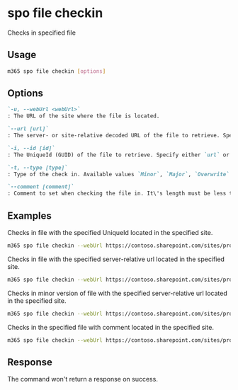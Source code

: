 
# spo file checkin

Checks in specified file

## Usage

```sh
m365 spo file checkin [options]
```

## Options

```md definition-list
`-u, --webUrl <webUrl>`
: The URL of the site where the file is located.

`--url [url]`
: The server- or site-relative decoded URL of the file to retrieve. Specify either `url` or `id` but not both.

`-i, --id [id]`
: The UniqueId (GUID) of the file to retrieve. Specify either `url` or `id` but not both.

`-t, --type [type]`
: Type of the check in. Available values `Minor`, `Major`, `Overwrite`. Default is `Major`.

`--comment [comment]`
: Comment to set when checking the file in. It\'s length must be less than 1024 letters. Default is empty string.
```

<Global />

## Examples

Checks in file with the specified UniqueId located in the specified site.

```sh
m365 spo file checkin --webUrl https://contoso.sharepoint.com/sites/project-x --id 'b2307a39-e878-458b-bc90-03bc578531d6'
```

Checks in file with the specified server-relative url located in the specified site.

```sh
m365 spo file checkin --webUrl https://contoso.sharepoint.com/sites/project-x --url '/sites/project-x/documents/Test1.docx'
```

Checks in minor version of file with the specified server-relative url located in the specified site.

```sh
m365 spo file checkin --webUrl https://contoso.sharepoint.com/sites/project-x --url '/sites/project-x/documents/Test1.docx' --type Minor
```

Checks in the specified file with comment located in the specified site.

```sh
m365 spo file checkin --webUrl https://contoso.sharepoint.com/sites/project-x --url '/sites/project-x/documents/Test1.docx' --comment 'approved'
```

## Response

The command won't return a response on success.
